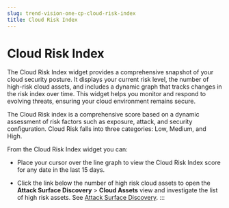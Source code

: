 ```yaml
---
slug: trend-vision-one-cp-cloud-risk-index
title: Cloud Risk Index
---
```

# Cloud Risk Index

The Cloud Risk Index widget provides a comprehensive snapshot of your cloud security posture. It displays your current risk level, the number of high-risk cloud assets, and includes a dynamic graph that tracks changes in the risk index over time. This widget helps you monitor and respond to evolving threats, ensuring your cloud environment remains secure.

The Cloud Risk index is a comprehensive score based on a dynamic assessment of risk factors such as exposure, attack, and security configuration. Cloud Risk falls into three categories: Low, Medium, and High.

From the Cloud Risk Index widget you can:

- Place your cursor over the line graph to view the Cloud Risk Index score for any date in the last 15 days.

- Click the link below the number of high risk cloud assets to open the **Attack Surface Discovery** \> **Cloud Assets** view and investigate the list of high risk assets. See [Attack Surface Discovery](attack-surface-discovery.mdx).
:::
